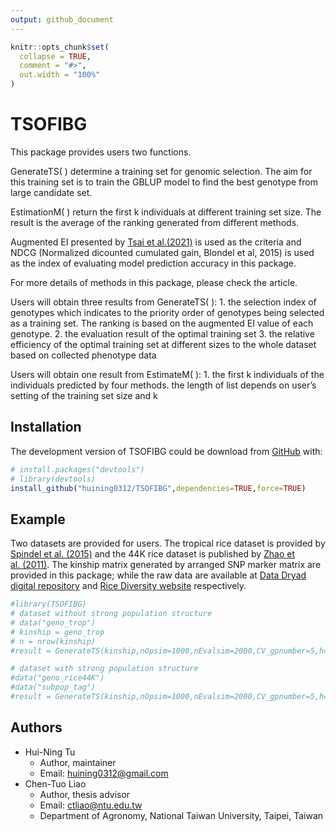 ```yaml
---
output: github_document
---
```


<!-- README.md is generated from README.Rmd. Please edit that file -->

```r
knitr::opts_chunk$set(
  collapse = TRUE,
  comment = "#>",
  out.width = "100%"
)
```

# TSOFIBG

<!-- badges: start -->
<!-- badges: end -->

This package provides users two functions.

GenerateTS( ) determine a training set for genomic selection. The aim for this training set is to train the GBLUP model to find the best genotype from large candidate set.

EstimationM( ) return the first k individuals at different training set size. The result is the average of the ranking generated from different methods. 

Augmented EI presented by [Tsai et al.(2021)](https://doi.org/10.1007/s13253-021-00454-2) is used as the criteria and NDCG (Normalized dicounted cumulated gain, Blondel et al, 2015) is used as the index of evaluating model prediction accuracy in this package.

For more details of methods in this package, please check the article.

Users will obtain three results from GenerateTS( ):
1. the selection index of genotypes
which indicates to the priority order of genotypes being selected as a training set. The ranking is based on the augmented EI value of each genotype. 
2. the evaluation result of the optimal training set
3. the relative efficiency of the optimal training set at different sizes to the whole dataset based on collected phenotype data

Users will obtain one result from EstimateM( ):
1. the first k individuals of the individuals predicted by four methods.
the length of list depends on user's setting of the training set size and k

## Installation

The development version of  TSOFIBG could be download from [GitHub](https://github.com/huining0312/TSOFIBG) with:

``` r
# install.packages("devtools")
# library(devtools)
install_github("huining0312/TSOFIBG",dependencies=TRUE,force=TRUE)
```

## Example
Two datasets are provided for users. The tropical rice dataset is provided by [Spindel et al. (2015)](https://doi.org/10.1371/journal.pgen.1004982) and the 44K rice dataset is published by [Zhao et al. (2011)](https://doi.org/10.1038/ncomms1467). 
The kinship matrix generated by arranged SNP marker matrix are provided in this package; while the raw data are available at [Data Dryad digital repository](https://datadryad.org/stash/dataset/doi:10.5061/dryad.7369p) and [Rice Diversity website](http://www.ricediversity.org/data/)  respectively.

```r
#library(TSOFIBG)
# dataset without strong population structure
# data("geno_trop")
# kinship = geno_trop
# n = nrow(kinship)
#result = GenerateTS(kinship,nOpsim=1000,nEvalsim=2000,CV_gpnumber=5,h=0.5,n,sg=25,mu=100,desireH = c(0.5),desireDelta=c(1/5,1/3,2/3))

# dataset with strong population structure
#data("geno_rice44K")
#data("subpop_tag")
#result = GenerateTS(kinship,nOpsim=1000,nEvalsim=2000,CV_gpnumber=5,h=0.5,n,sg=25,mu=100,subpopTag=subpop_tag,desireH = c(0.5),desireDelta=c(1/5,1/3,2/3))
```

## Authors
* Hui-Ning Tu
  + Author, maintainer
  + Email: [huining0312@gmail.com](mailto:huining0312@gmail.com)
* Chen-Tuo Liao
  + Author, thesis advisor
  + Email:  [ctliao@ntu.edu.tw](mailto:ctliao@ntu.edu.tw)
  + Department of Agronomy, National Taiwan University, Taipei, Taiwan

